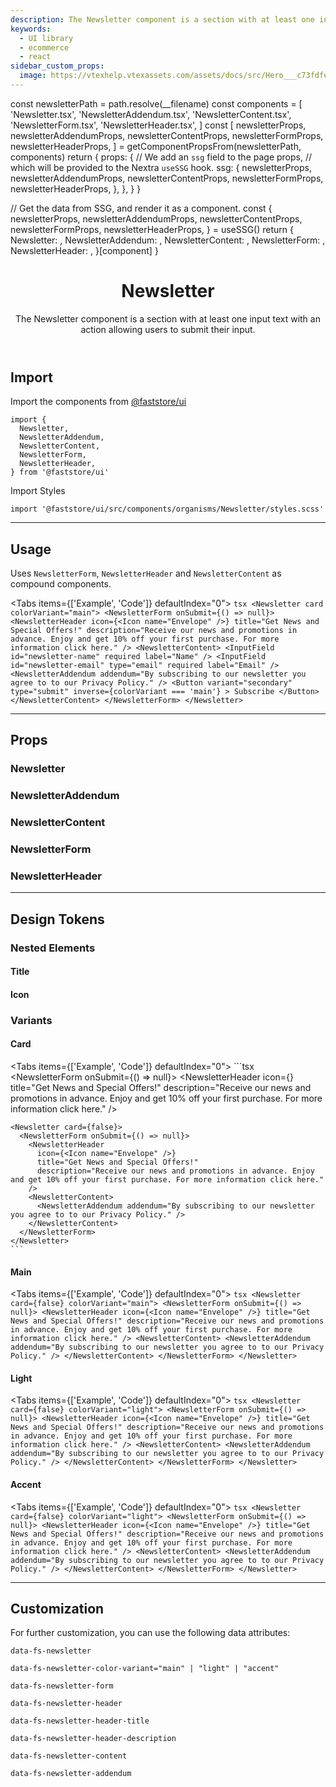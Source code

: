 ```yaml
---
description: The Newsletter component is a section with at least one input text with an action allowing users to submit their input.
keywords:
  - UI library
  - ecommerce
  - react
sidebar_custom_props:
  image: https://vtexhelp.vtexassets.com/assets/docs/src/Hero___c73fdfe80ce87c2ccc4701c07e9d5398.png
---
```





  const newsletterPath = path.resolve(__filename)
  const components = [
    'Newsletter.tsx',
    'NewsletterAddendum.tsx',
    'NewsletterContent.tsx',
    'NewsletterForm.tsx',
    'NewsletterHeader.tsx',
  ]
  const [
    newsletterProps,
    newsletterAddendumProps,
    newsletterContentProps,
    newsletterFormProps,
    newsletterHeaderProps,
  ] = getComponentPropsFrom(newsletterPath, components)
  return {
    props: {
      // We add an `ssg` field to the page props,
      // which will be provided to the Nextra `useSSG` hook.
      ssg: {
        newsletterProps,
        newsletterAddendumProps,
        newsletterContentProps,
        newsletterFormProps,
        newsletterHeaderProps,
      },
    },
  }
}

  // Get the data from SSG, and render it as a component.
  const {
    newsletterProps,
    newsletterAddendumProps,
    newsletterContentProps,
    newsletterFormProps,
    newsletterHeaderProps,
  } = useSSG()
  return {
    Newsletter: <PropsSection propsList={newsletterProps} />,
    NewsletterAddendum: <PropsSection propsList={newsletterAddendumProps} />,
    NewsletterContent: <PropsSection propsList={newsletterContentProps} />,
    NewsletterForm: <PropsSection propsList={newsletterFormProps} />,
    NewsletterHeader: <PropsSection propsList={newsletterHeaderProps} />,
  }[component]
}

<header>

# Newsletter

The Newsletter component is a section with at least one input text with an action allowing users to submit their input.

</header>

## Import

Import the components from [@faststore/ui](/../components)

```tsx
import {
  Newsletter,
  NewsletterAddendum,
  NewsletterContent,
  NewsletterForm,
  NewsletterHeader,
} from '@faststore/ui'
```

Import Styles

```tsx
import '@faststore/ui/src/components/organisms/Newsletter/styles.scss'
```

---

## Usage

Uses `NewsletterForm`, `NewsletterHeader` and `NewsletterContent` as compound components.

<Tabs items={['Example', 'Code']} defaultIndex="0">
  <Tab>
    <OverviewSection>
      <NewsletterUsage />
    </OverviewSection>
  </Tab>
  <Tab>
    ```tsx
    <Newsletter card colorVariant="main">
      <NewsletterForm onSubmit={() => null}>
        <NewsletterHeader
          icon={<Icon name="Envelope" />}
          title="Get News and Special Offers!"
          description="Receive our news and promotions in advance. Enjoy and get 10% off your first purchase. For more information click here."
        />
        <NewsletterContent>
          <InputField id="newsletter-name" required label="Name" />
          <InputField
            id="newsletter-email"
            type="email"
            required
            label="Email"
          />
          <NewsletterAddendum addendum="By subscribing to our newsletter you agree to to our Privacy Policy." />
          <Button
            variant="secondary"
            type="submit"
            inverse={colorVariant === 'main'}
          >
            Subscribe
          </Button>
        </NewsletterContent>
      </NewsletterForm>
    </Newsletter>
    ```
  </Tab>
</Tabs>

---

## Props

### Newsletter

<NewsletterPropsSection component="Newsletter" />

### NewsletterAddendum

<NewsletterPropsSection component="NewsletterAddendum" />

### NewsletterContent

<NewsletterPropsSection component="NewsletterContent" />

### NewsletterForm

<NewsletterPropsSection component="NewsletterForm" />

### NewsletterHeader

<NewsletterPropsSection component="NewsletterHeader" />

---

## Design Tokens

<TokenTable>
  <TokenRow
    token="--fs-newsletter-padding-mobile"
    value="var(--fs-spacing-5)"
  />
  <TokenRow
    token="--fs-newsletter-padding-desktop"
    value="var(--fs-spacing-9) 10%"
  />
  <TokenRow token="--fs-newsletter-border-radius" value="var(--fs-border-radius)" />
</TokenTable>

### Nested Elements

#### Title

<TokenTable>
  <TokenRow
    token="--fs-newsletter-title-size"
    value="var(--fs-text-size-title-section)"
  />
  <TokenRow
    token="--fs-newsletter-title-weight"
    value="var(--fs-text-weight-bold)"
  />
</TokenTable>

#### Icon

<TokenTable>
  <TokenRow token="--fs-newsletter-icon-size" value="var(--fs-spacing-5)" />
</TokenTable>

### Variants

#### Card

<Tabs items={['Example', 'Code']} defaultIndex="0">
  <Tab>
    <OverviewSection>
      <NewsletterUsage card/>
    </OverviewSection>
    <OverviewSection>
      <NewsletterUsage />
    </OverviewSection>
  </Tab>
  <Tab>
    ```tsx
    <Newsletter card>
      <NewsletterForm onSubmit={() => null}>
        <NewsletterHeader
          icon={<Icon name="Envelope" />}
          title="Get News and Special Offers!"
          description="Receive our news and promotions in advance. Enjoy and get 10% off your first purchase. For more information click here."
        />
        <NewsletterContent>
          <NewsletterAddendum addendum="By subscribing to our newsletter you agree to to our Privacy Policy." />
        </NewsletterContent>
      </NewsletterForm>
    </Newsletter>

    <Newsletter card={false}>
      <NewsletterForm onSubmit={() => null}>
        <NewsletterHeader
          icon={<Icon name="Envelope" />}
          title="Get News and Special Offers!"
          description="Receive our news and promotions in advance. Enjoy and get 10% off your first purchase. For more information click here."
        />
        <NewsletterContent>
          <NewsletterAddendum addendum="By subscribing to our newsletter you agree to to our Privacy Policy." />
        </NewsletterContent>
      </NewsletterForm>
    </Newsletter>
    ```

  </Tab>
</Tabs>

<TokenTable>
  <TokenRow
    token="--fs-newsletter-card-border-radius"
    value="var(--fs-border-radius)"
  />
</TokenTable>

#### Main

<Tabs items={['Example', 'Code']} defaultIndex="0">
  <Tab>
    <OverviewSection>
      <NewsletterUsage />
    </OverviewSection>
  </Tab>
  <Tab>
    ```tsx
    <Newsletter card={false} colorVariant="main">
      <NewsletterForm onSubmit={() => null}>
        <NewsletterHeader
          icon={<Icon name="Envelope" />}
          title="Get News and Special Offers!"
          description="Receive our news and promotions in advance. Enjoy and get 10% off your first purchase. For more information click here."
        />
        <NewsletterContent>
          <NewsletterAddendum addendum="By subscribing to our newsletter you agree to to our Privacy Policy." />
        </NewsletterContent>
      </NewsletterForm>
    </Newsletter>
    ```
  </Tab>
</Tabs>

<TokenTable>
  <TokenRow
    token="--fs-newsletter-main-bkg-color"
    value="var(--fs-color-primary-bkg)"
  />
  <TokenRow
    token="--fs-newsletter-main-text-color"
    value="var(--fs-color-primary-text)"
  />
</TokenTable>

#### Light

<Tabs items={['Example', 'Code']} defaultIndex="0">
  <Tab>
    <OverviewSection>
      <NewsletterUsage colorVariant="light" />
    </OverviewSection>
  </Tab>
  <Tab>
    ```tsx
    <Newsletter card={false} colorVariant="light">
      <NewsletterForm onSubmit={() => null}>
        <NewsletterHeader
          icon={<Icon name="Envelope" />}
          title="Get News and Special Offers!"
          description="Receive our news and promotions in advance. Enjoy and get 10% off your first purchase. For more information click here."
        />
        <NewsletterContent>
          <NewsletterAddendum addendum="By subscribing to our newsletter you agree to to our Privacy Policy." />
        </NewsletterContent>
      </NewsletterForm>
    </Newsletter>
    ```
  </Tab>
</Tabs>

<TokenTable>
  <TokenRow
    token="--fs-newsletter-light-bkg-color"
    value="var(--fs-color-secondary-bkg-light)"
  />
  <TokenRow
    token="--fs-newsletter-light-text-color"
    value="var(--fs-color-text-display)"
  />
</TokenTable>

#### Accent

<Tabs items={['Example', 'Code']} defaultIndex="0">
  <Tab>
    <OverviewSection>
      <NewsletterUsage colorVariant="accent" />
    </OverviewSection>
  </Tab>
  <Tab>
    ```tsx
    <Newsletter card={false} colorVariant="light">
      <NewsletterForm onSubmit={() => null}>
        <NewsletterHeader
          icon={<Icon name="Envelope" />}
          title="Get News and Special Offers!"
          description="Receive our news and promotions in advance. Enjoy and get 10% off your first purchase. For more information click here."
        />
        <NewsletterContent>
          <NewsletterAddendum addendum="By subscribing to our newsletter you agree to to our Privacy Policy." />
        </NewsletterContent>
      </NewsletterForm>
    </Newsletter>
    ```
  </Tab>
</Tabs>

<TokenTable>
  <TokenRow
    token="--fs-newsletter-accent-bkg-color"
    value="var(--fs-color-highlighted-bkg)"
  />
  <TokenRow
    token="--fs-newsletter-accent-text-color"
    value="var(--fs-newsletter-light-text-color)"
  />
</TokenTable>

---

## Customization

For further customization, you can use the following data attributes:

`data-fs-newsletter`

`data-fs-newsletter-color-variant="main" | "light" | "accent"`

`data-fs-newsletter-form`

`data-fs-newsletter-header`

`data-fs-newsletter-header-title`

`data-fs-newsletter-header-description`

`data-fs-newsletter-content`

`data-fs-newsletter-addendum`
